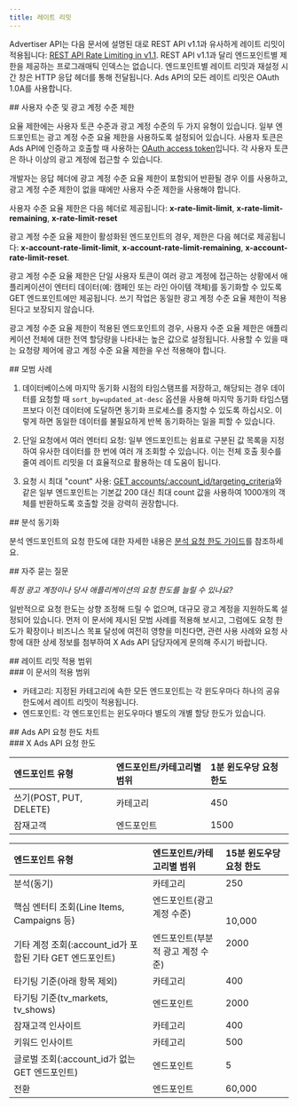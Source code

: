 ```yaml
---
title: 레이트 리밋
---
```


Advertiser API는 다음 문서에 설명된 대로 REST API v1.1과 유사하게 레이트 리밋이 적용됩니다: [REST API Rate Limiting in v1.1](https://developer.x.com/content/developer-twitter/en/docs/basics/rate-limits). REST API v1.1과 달리 엔드포인트별 제한을 제공하는 프로그래매틱 인덱스는 없습니다. 엔드포인트별 레이트 리밋과 재설정 시간 창은 HTTP 응답 헤더를 통해 전달됩니다. Ads API의 모든 레이트 리밋은 OAuth 1.0A를 사용합니다.

<div id="user-level-and-ad-account-level-limits">
  ## 사용자 수준 및 광고 계정 수준 제한
</div>

요율 제한에는 사용자 토큰 수준과 광고 계정 수준의 두 가지 유형이 있습니다. 일부 엔드포인트는 광고 계정 수준 요율 제한을 사용하도록 설정되어 있습니다. 사용자 토큰은 Ads API에 인증하고 호출할 때 사용하는 [OAuth access token](/ko/resources/fundamentals/authentication#obtaining-access-tokens-using-3-legged-oauth-flow)입니다. 각 사용자 토큰은 하나 이상의 광고 계정에 접근할 수 있습니다.

개발자는 응답 헤더에 광고 계정 수준 요율 제한이 포함되어 반환될 경우 이를 사용하고, 광고 계정 수준 제한이 없을 때에만 사용자 수준 제한을 사용해야 합니다.

사용자 수준 요율 제한은 다음 헤더로 제공됩니다: **x-rate-limit-limit**, **x-rate-limit-remaining**, **x-rate-limit-reset**

광고 계정 수준 요율 제한이 활성화된 엔드포인트의 경우, 제한은 다음 헤더로 제공됩니다: **x-account-rate-limit-limit**, **x-account-rate-limit-remaining**, **x-account-rate-limit-reset**.

광고 계정 수준 요율 제한은 단일 사용자 토큰이 여러 광고 계정에 접근하는 상황에서 애플리케이션이 엔터티 데이터(예: 캠페인 또는 라인 아이템 객체)를 동기화할 수 있도록 GET 엔드포인트에만 제공됩니다. 쓰기 작업은 동일한 광고 계정 수준 요율 제한이 적용된다고 보장되지 않습니다.

광고 계정 수준 요율 제한이 적용된 엔드포인트의 경우, 사용자 수준 요율 제한은 애플리케이션 전체에 대한 전역 할당량을 나타내는 높은 값으로 설정됩니다. 사용할 수 있을 때는 요청량 제어에 광고 계정 수준 요율 제한을 우선 적용해야 합니다.

<div id="best-practices">
  ## 모범 사례
</div>

1. 데이터베이스에 마지막 동기화 시점의 타임스탬프를 저장하고, 해당되는 경우 데이터를 요청할 때 `sort_by=updated_at-desc` 옵션을 사용해 마지막 동기화 타임스탬프보다 이전 데이터에 도달하면 동기화 프로세스를 중지할 수 있도록 하십시오. 이렇게 하면 동일한 데이터를 불필요하게 반복 동기화하는 일을 피할 수 있습니다.

2. 단일 요청에서 여러 엔터티 요청: 일부 엔드포인트는 쉼표로 구분된 값 목록을 지정하여 유사한 데이터를 한 번에 여러 개 조회할 수 있습니다. 이는 전체 호출 횟수를 줄여 레이트 리밋을 더 효율적으로 활용하는 데 도움이 됩니다.

3. 요청 시 최대 "count" 사용: [GET accounts/:account\_id/targeting\_criteria](/ko/x-ads-api/campaign-management#targeting-criteria)와 같은 일부 엔드포인트는 기본값 200 대신 최대 count 값을 사용하여 1000개의 객체를 반환하도록 호출할 것을 강력히 권장합니다.

<div id="analytics-syncing">
  ## 분석 동기화
</div>

분석 엔드포인트의 요청 한도에 대한 자세한 내용은 [분석 요청 한도 가이드](/ko/x-ads-api/analytics#best-practices)를 참조하세요.

<div id="faqs">
  ## 자주 묻는 질문
</div>

_특정 광고 계정이나 당사 애플리케이션의 요청 한도를 늘릴 수 있나요?_

일반적으로 요청 한도는 상향 조정해 드릴 수 없으며, 대규모 광고 계정을 지원하도록 설정되어 있습니다. 먼저 이 문서에 제시된 모범 사례를 적용해 보시고, 그럼에도 요청 한도가 확장이나 비즈니스 목표 달성에 여전히 영향을 미친다면, 관련 사용 사례와 요청 사항에 대한 상세 정보를 첨부하여 X Ads API 담당자에게 문의해 주시기 바랍니다.

<div id="scopes-of-rate-limiting">
  ## 레이트 리밋 적용 범위
</div>

<div id="scopes-for-this-doc">
  ### 이 문서의 적용 범위
</div>

- 카테고리: 지정된 카테고리에 속한 모든 엔드포인트는 각 윈도우마다 하나의 공유 한도에서 레이트 리밋이 적용됩니다.
- 엔드포인트: 각 엔드포인트는 윈도우마다 별도의 개별 할당 한도가 있습니다.

<div id="ads-api-rate-limit-chart">
  ## Ads API 요청 한도 차트
</div>

<div id="ads-api-rate-limits">
  ### X Ads API 요청 한도
</div>

| 엔드포인트 유형 | 엔드포인트/카테고리별 범위 | 1분 윈도우당 요청 한도 |
| :--- | :--- | :--- |
| 쓰기(POST, PUT, DELETE) | 카테고리 | 450 |
| 잠재고객 | 엔드포인트 | 1500 |

| 엔드포인트 유형 | 엔드포인트/카테고리별 범위 | 15분 윈도우당 요청 한도 |
| :--- | :--- | :--- |
| 분석(동기) | 카테고리 | 250 |
| 핵심 엔터티 조회(Line Items, Campaigns 등)<br /><br />기타 계정 조회(:account\_id가 포함된 기타 GET 엔드포인트) | 엔드포인트(광고 계정 수준)<br /><br />엔드포인트(부분적 광고 계정 수준) | 10,000<br /><br />2000 |
| 타기팅 기준(아래 항목 제외) | 카테고리 | 400 |
| 타기팅 기준(tv\_markets, tv\_shows) | 엔드포인트 | 2000 |
| 잠재고객 인사이트 | 카테고리 | 400 |
| 키워드 인사이트 | 카테고리 | 500 |
| 글로벌 조회(:account\_id가 없는 GET 엔드포인트) | 엔드포인트 | 5   |
| 전환 | 엔드포인트 | 60,000 |